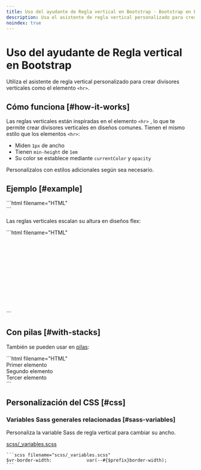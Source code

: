 ```yaml
---
title: Uso del ayudante de Regla vertical en Bootstrap · Bootstrap en Español v5.3
description: Usa el asistente de regla vertical personalizado para crear divisores verticales como el elemento <hr>.
noindex: true
---
```


# Uso del ayudante de Regla vertical en Bootstrap

Utiliza el asistente de regla vertical personalizado para crear divisores verticales como el elemento `<hr>`.

<MainBanner />

Cómo funciona [#how-it-works]
-------------------------------

Las reglas verticales están inspiradas en el elemento `<hr>` , lo que te permite crear divisores verticales en diseños comunes. Tienen el mismo estilo que los elementos `<hr>`:

* Miden `1px` de ancho
* Tienen `min-height` de `1em`
* Su color se establece mediante `currentColor` y `opacity`

Personalízalos con estilos adicionales según sea necesario.

Ejemplo [#example]
-------------------

<DemoIframe path="/demos/bootstrap/5.3/helpers/vertical-rule/example-1.html">
    ```html filename="HTML"
    <div class="vr"></div>
    ```
</DemoIframe>

Las reglas verticales escalan su altura en diseños flex:

<DemoIframe path="/demos/bootstrap/5.3/helpers/vertical-rule/example-2.html">
    ```html filename="HTML"
    <div class="d-flex" style="height: 200px;">
        <div class="vr"></div>
    </div>
    ```
</DemoIframe>

Con pilas [#with-stacks]
-------------------------

También se pueden usar en [pilas](/bootstrap/5.3/helpers/stacks):

<DemoIframe path="/demos/bootstrap/5.3/helpers/vertical-rule/with-stacks.html">
    ```html filename="HTML"
    <div class="hstack gap-3">
        <div class="p-2">Primer elemento</div>
        <div class="p-2 ms-auto">Segundo elemento</div>
        <div class="vr"></div>
        <div class="p-2">Tercer elemento</div>
    </div>
    ```
</DemoIframe>

Personalización del CSS [#css]
-----------

### Variables Sass generales relacionadas [#sass-variables]

Personaliza la variable Sass de regla vertical para cambiar su ancho.

[scss/_variables.scss](https://github.com/twbs/bootstrap/blob/v5.3.2/scss/_variables.scss)

    ```scss filename="scss/_variables.scss"
    $vr-border-width:             var(--#{$prefix}border-width);
    ```

<ContentSuggestion />
